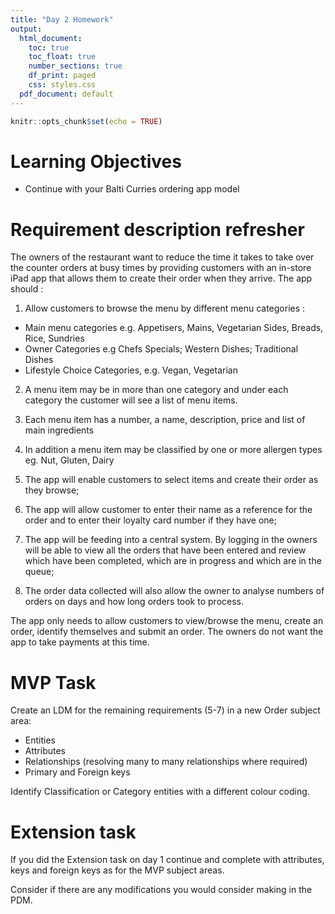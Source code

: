 ```yaml
---
title: "Day 2 Homework"
output:
  html_document:
    toc: true
    toc_float: true
    number_sections: true
    df_print: paged
    css: styles.css
  pdf_document: default
---
```


```r
knitr::opts_chunk$set(echo = TRUE)
```



# Learning Objectives

* Continue with your Balti Curries ordering app model

# Requirement description refresher

The owners of the restaurant want to reduce the time it takes to take over the counter orders at busy times by providing customers with an in-store iPad app that allows them to create their order when they arrive. The app should :

1. Allow customers to browse the menu by different menu categories :
  + Main menu categories e.g.  Appetisers, Mains, Vegetarian Sides, Breads, Rice, Sundries
  + Owner Categories e.g Chefs Specials; Western Dishes; Traditional Dishes
  + Lifestyle Choice Categories, e.g. Vegan, Vegetarian

2. A menu item may be in more than one category and under each category the customer will see a list of menu items.

3. Each menu item has a number, a name, description, price and list of main ingredients

3. In addition a menu item may be classified by one or more allergen types eg. Nut, Gluten, Dairy

4. The app will enable customers to select items and create their order as they browse;

5. The app will allow customer to enter their name as a reference for the order and to enter their loyalty card number if they have one;

6. The app will be feeding into a central system.  By logging in the owners will be able to view all the orders that have been entered and review which have been completed, which are in progress and which are in the queue;

7.  The order data collected will also allow the owner to analyse numbers of orders on days and how long orders took to process.


The app only needs to allow customers to view/browse the menu, create an order, identify themselves and submit an order. The owners do not want the app to take payments at this time.


# MVP Task 

Create an LDM for the remaining requirements (5-7) in a new Order subject area:

* Entities
* Attributes
* Relationships (resolving many to many relationships where required)
* Primary and Foreign keys

Identify Classification or Category entities with a different colour coding.

# Extension task

If you did the Extension task on day 1 continue and complete with attributes, keys and foreign keys as for the MVP subject areas.

Consider if there are any modifications you would consider making in the PDM.





